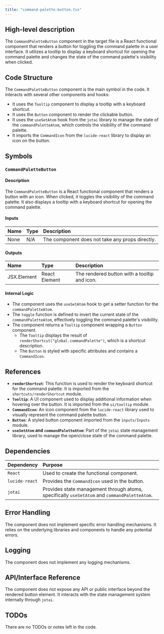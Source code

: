 ```yaml
---
title: "command-palette-button.tsx"
---
```


## High-level description

The `CommandPaletteButton` component in the target file is a React functional component that renders a button for toggling the command palette in a user interface. It utilizes a tooltip to display a keyboard shortcut for opening the command palette and changes the state of the command palette's visibility when clicked.

## Code Structure

The `CommandPaletteButton` component is the main symbol in the code. It interacts with several other components and hooks:
- It uses the `Tooltip` component to display a tooltip with a keyboard shortcut.
- It uses the `Button` component to render the clickable button.
- It uses the `useSetAtom` hook from the `jotai` library to manage the state of the `commandPaletteAtom`, which controls the visibility of the command palette.
- It imports the `CommandIcon` from the `lucide-react` library to display an icon on the button.

## Symbols

### `CommandPaletteButton`
#### Description
The `CommandPaletteButton` is a React functional component that renders a button with an icon. When clicked, it toggles the visibility of the command palette. It also displays a tooltip with a keyboard shortcut for opening the command palette.

#### Inputs
| Name | Type | Description |
|:-----|:-----|:------------|
| None | N/A  | The component does not take any props directly. |

#### Outputs
| Name | Type | Description |
|:-----|:-----|:------------|
| JSX.Element | React Element | The rendered button with a tooltip and icon. |

#### Internal Logic
- The component uses the `useSetAtom` hook to get a setter function for the `commandPaletteAtom`.
- The `toggle` function is defined to invert the current state of the `commandPaletteAtom`, effectively toggling the command palette's visibility.
- The component returns a `Tooltip` component wrapping a `Button` component.
  - The `Tooltip` displays the result of `renderShortcut("global.commandPalette")`, which is a shortcut description.
  - The `Button` is styled with specific attributes and contains a `CommandIcon`.

## References

- **`renderShortcut`**: This function is used to render the keyboard shortcut for the command palette. It is imported from the `shortcuts/renderShortcut` module.
- **`Tooltip`**: A UI component used to display additional information when hovering over the button. It is imported from the `ui/tooltip` module.
- **`CommandIcon`**: An icon component from the `lucide-react` library used to visually represent the command palette button.
- **`Button`**: A styled button component imported from the `inputs/Inputs` module.
- **`useSetAtom` and `commandPaletteAtom`**: Part of the `jotai` state management library, used to manage the open/close state of the command palette.

## Dependencies

| Dependency | Purpose |
|:-----------|:--------|
| `React` | Used to create the functional component. |
| `lucide-react` | Provides the `CommandIcon` used in the button. |
| `jotai` | Provides state management through atoms, specifically `useSetAtom` and `commandPaletteAtom`. |

## Error Handling

The component does not implement specific error handling mechanisms. It relies on the underlying libraries and components to handle any potential errors.

## Logging

The component does not implement any logging mechanisms.

## API/Interface Reference

The component does not expose any API or public interface beyond the rendered button element. It interacts with the state management system internally through `jotai`.

## TODOs

There are no TODOs or notes left in the code.